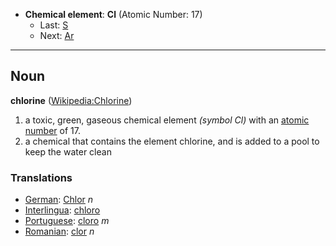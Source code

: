 *'''Chemical element''': '''Cl''' (Atomic Number: 17)
**Last: [[Sulfur|S]]
**Next: [[Argon|Ar]]
----
== Noun ==
'''chlorine''' ([[en:Chlorine|Wikipedia:Chlorine]])

#a toxic, green, gaseous chemical element ''(symbol Cl)'' with an [[atomic number]] of 17.
#a chemical that contains the element chlorine, and is added to a pool to keep the water clean

===Translations===
*[[German]]: [[Chlor]] ''n''
*[[Interlingua]]: [[chloro]]
*[[Portuguese]]: [[cloro]] ''m''
*[[Romanian]]: [[clor]] ''n''